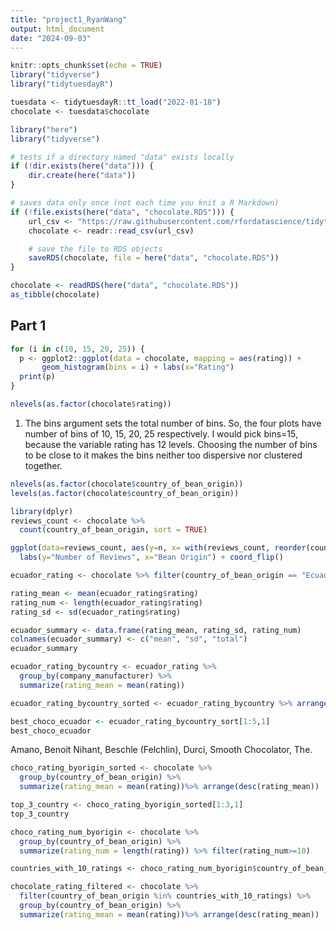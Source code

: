 ```yaml
---
title: "project1_RyanWang"
output: html_document
date: "2024-09-03"
---
```


```r
knitr::opts_chunk$set(echo = TRUE)
library("tidyverse")
library("tidytuesdayR")
```

```r
tuesdata <- tidytuesdayR::tt_load("2022-01-18")
chocolate <- tuesdata$chocolate
```

```r
library("here")
library("tidyverse")

# tests if a directory named "data" exists locally
if (!dir.exists(here("data"))) {
    dir.create(here("data"))
}

# saves data only once (not each time you knit a R Markdown)
if (!file.exists(here("data", "chocolate.RDS"))) {
    url_csv <- "https://raw.githubusercontent.com/rfordatascience/tidytuesday/master/data/2022/2022-01-18/chocolate.csv"
    chocolate <- readr::read_csv(url_csv)

    # save the file to RDS objects
    saveRDS(chocolate, file = here("data", "chocolate.RDS"))
}
```

```r
chocolate <- readRDS(here("data", "chocolate.RDS"))
as_tibble(chocolate)
```

## Part 1
```r
for (i in c(10, 15, 20, 25)) {
  p <- ggplot2::ggplot(data = chocolate, mapping = aes(rating)) + 
       geom_histogram(bins = i) + labs(x="Rating")
  print(p)
}

nlevels(as.factor(chocolate$rating))
```
1. The bins argument sets the total number of bins. So, the four plots have number of bins of 10, 15, 20, 25 respectively.
I would pick bins=15, because the variable rating has 12 levels. Choosing the number of bins to be close to it makes the bins neither too dispersive nor clustered together. 

```r
nlevels(as.factor(chocolate$country_of_bean_origin))
levels(as.factor(chocolate$country_of_bean_origin))

library(dplyr)
reviews_count <- chocolate %>%
  count(country_of_bean_origin, sort = TRUE)

ggplot(data=reviews_count, aes(y=n, x= with(reviews_count, reorder(country_of_bean_origin, n)))) + geom_col() + 
  labs(y="Number of Reviews", x="Bean Origin") + coord_flip()
```

```r
ecuador_rating <- chocolate %>% filter(country_of_bean_origin == "Ecuador")

rating_mean <- mean(ecuador_rating$rating)
rating_num <- length(ecuador_rating$rating)
rating_sd <- sd(ecuador_rating$rating)

ecuador_summary <- data.frame(rating_mean, rating_sd, rating_num)
colnames(ecuador_summary) <- c("mean", "sd", "total")
ecuador_summary
```

```r
ecuador_rating_bycountry <- ecuador_rating %>%
  group_by(company_manufacturer) %>%
  summarize(rating_mean = mean(rating))

ecuador_rating_bycountry_sorted <- ecuador_rating_bycountry %>% arrange(desc(rating_mean))

best_choco_ecuador <- ecuador_rating_bycountry_sort[1:5,1]
best_choco_ecuador
```
Amano, Benoit Nihant, Beschle (Felchlin), Durci, Smooth Chocolator, The.

```r
choco_rating_byorigin_sorted <- chocolate %>%
  group_by(country_of_bean_origin) %>%
  summarize(rating_mean = mean(rating))%>% arrange(desc(rating_mean))

top_3_country <- choco_rating_byorigin_sorted[1:3,1]
top_3_country
```
```r
choco_rating_num_byorigin <- chocolate %>%
  group_by(country_of_bean_origin) %>%
  summarize(rating_num = length(rating)) %>% filter(rating_num>=10)

countries_with_10_ratings <- choco_rating_num_byorigin$country_of_bean_origin

chocolate_rating_filtered <- chocolate %>%
  filter(country_of_bean_origin %in% countries_with_10_ratings) %>%
  group_by(country_of_bean_origin) %>%
  summarize(rating_mean = mean(rating))%>% arrange(desc(rating_mean))

```


